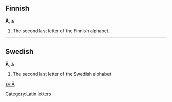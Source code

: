 ==Finnish==
'''Ä''', '''ä'''

#The second last letter of the Finnish alphabet

----

==Swedish==
'''Ä''', '''ä'''

#The second last letter of the Swedish alphabet

[[Category:Latin letters]]
[[sv:Ä]]